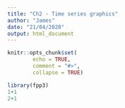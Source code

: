 ```yaml
---
title: "Ch2 - Time series graphics"
author: "James"
date: "21/04/2020"
output: html_document
---
```


```r
knitr::opts_chunk$set(
        echo = TRUE,
        comment = "#>",
        collapse = TRUE)
```

```r
library(fpp3)
1+1
2+1
```

